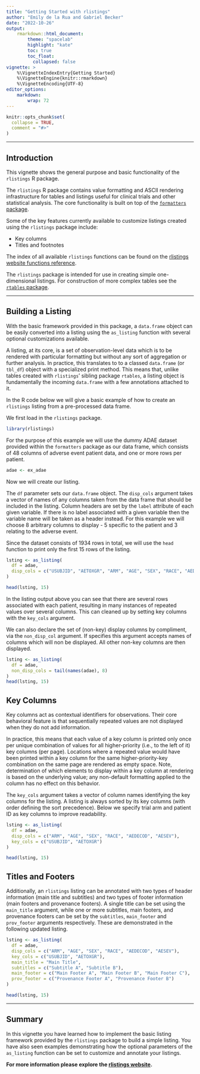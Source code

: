 ```yaml
---
title: "Getting Started with rlistings"
author: "Emily de la Rua and Gabriel Becker"
date: "2022-10-26"
output:
    rmarkdown::html_document:
        theme: "spacelab"
        highlight: "kate"
        toc: true
        toc_float:
          collapsed: false
vignette: >
    %\VignetteIndexEntry{Getting Started}
    %\VignetteEngine{knitr::rmarkdown}
    %\VignetteEncoding{UTF-8}
editor_options:
    markdown: 
        wrap: 72
---
```


```r
knitr::opts_chunk$set(
  collapse = TRUE,
  comment = "#>"
)
```

---------

## Introduction

This vignette shows the general purpose and basic functionality of the `rlistings` R package.  

The `rlistings` R package contains value formatting and ASCII rendering infrastructure for tables and listings useful for clinical trials and other statistical analysis. 
The core functionality is built on top of the [`formatters` package](https://insightsengineering.github.io/formatters/latest-tag/).

Some of the key features currently available to customize listings created using the `rlistings` package include:

- Key columns
- Titles and footnotes

The index of all available `rlistings` functions can be found on the [rlistings website functions reference](https://insightsengineering.github.io/rlistings/main/reference/index.html).

The `rlistings` package is intended for use in creating simple one-dimensional listings. For construction of more complex tables see the [`rtables` package](https://insightsengineering.github.io/rtables/).

---------

## Building a Listing

With the basic framework provided in this package, a `data.frame`
object can be easily converted into a listing using the `as_listing`
function with several optional customizations available.

A listing, at its core, is a set of observation-level data which is to
be rendered with particular formatting but without any sort of
aggregation or further analysis. In practice, this translates to to a
classed `data.frame` (or `tbl_df`) object with a specialized print
method. This means that, unlike tables created with `rlistings`'
sibling package `rtables`, a listing object is fundamentally the
incoming `data.frame` with a few annotations attached to it.


In the R code below we will give a basic example of how to create an
`rlistings` listing from a pre-processed data frame.

We first load in the `rlistings` package.

```r
library(rlistings)
```

For the purpose of this example we will use the dummy ADAE dataset
provided within the `formatters` package as our data frame, which
consists of 48 columns of adverse event patient data, and one or more
rows per patient.

```r
adae <- ex_adae
```

Now we will create our listing.

The `df` parameter sets our `data.frame` object. The `disp_cols`
argument takes a vector of names of any columns taken from the data
frame that should be included in the listing. Column headers are set
by the `label` attribute of each given variable. If there is no label
associated with a given variable then the variable name will be taken
as a header instead. For this example we will choose 8 arbitrary
columns to display - 5 specific to the patient and 3 relating to the
adverse event.

Since the dataset consists of 1934 rows in total, we will use the
`head` function to print only the first 15 rows of the listing.

```r
lsting <- as_listing(
  df = adae,
  disp_cols = c("USUBJID", "AETOXGR", "ARM", "AGE", "SEX", "RACE", "AEDECOD", "AESEV"),
)

head(lsting, 15)
```

In the listing output above you can see that there are several rows
associated with each patient, resulting in many instances of repeated
values over several columns. This can cleaned up by setting key
columns with the `key_cols` argument.

We can also declare the set of (non-key) display columns by compliment,
via the `non_disp_col` argument. If specifies this argument accepts
names of columns which will non be displayed. All other non-key columns
are then displayed.


```r
lsting <- as_listing(
  df = adae,
  non_disp_cols = tail(names(adae), 8)
)
head(lsting, 15)
```

## Key Columns

Key columns act as contextual identifiers for observations. Their core
behavioral feature is that sequentially repeated values are not
displayed when they do not add information.

In practice, this means that each value of a key column is printed
only once per unique combination of values for all higher-priority
(i.e., to the left of it) key columns (per page). Locations where a
repeated value would have been printed within a key column for the
same higher-priority-key combination on the same page are rendered as
empty space.  Note, determination of which elements to display within
a key column at rendering is based on the underlying value; any
non-default formatting applied to the column has no effect on this
behavior.

The `key_cols` argument takes a vector of column names identifying the
key columns for the listing. A listing is always sorted by its key
columns (with order defining the sort precedence). Below we specify
trial arm and patient ID as key columns to improve readability.

```r
lsting <- as_listing(
  df = adae,
  disp_cols = c("ARM", "AGE", "SEX", "RACE", "AEDECOD", "AESEV"),
  key_cols = c("USUBJID", "AETOXGR")
)

head(lsting, 15)
```

## Titles and Footers

Additionally, an `rlistings` listing can be annotated with two types
of header information (main title and subtitles) and two types of
footer information (main footers and provenance footers). A single
title can be set using the `main_title` argument, while one or more
subtitles, main footers, and provenance footers can be set by the
`subtitles`, `main_footer` and `prov_footer` arguments
respectively. These are demonstrated in the following updated listing.

```r
lsting <- as_listing(
  df = adae,
  disp_cols = c("ARM", "AGE", "SEX", "RACE", "AEDECOD", "AESEV"),
  key_cols = c("USUBJID", "AETOXGR"),
  main_title = "Main Title",
  subtitles = c("Subtitle A", "Subtitle B"),
  main_footer = c("Main Footer A", "Main Footer B", "Main Footer C"),
  prov_footer = c("Provenance Footer A", "Provenance Footer B")
)

head(lsting, 15)
```

---------

## Summary

In this vignette you have learned how to implement the basic listing framework provided by the `rlistings` package to build a simple listing. You have also seen examples demonstrating how the optional parameters of the `as_listing` function can be set to customize and annotate your listings.

**For more information please explore the [rlistings website](https://insightsengineering.github.io/rlistings/main/).**
